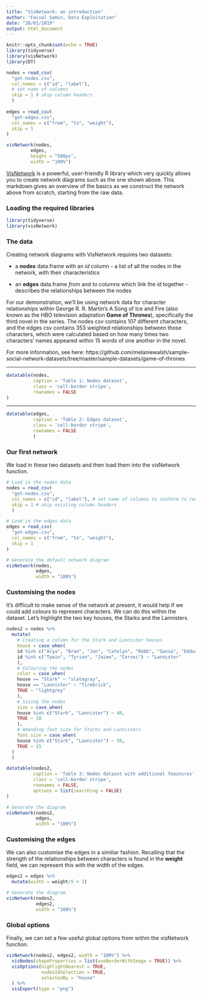 ```yaml
---
title: "VisNetwork: an introduction"
author: "Faisal Samin, Data Exploitation"
date: "28/01/2019"
output: html_document
---
```


```r
knitr::opts_chunk$set(echo = TRUE)
library(tidyverse)
library(visNetwork)
library(DT)
```
```r
nodes = read_csv(
  "got-nodes.csv",
  col_names = c("id", "label"),
  # set name of columns
  skip = 1 # skip column headers
  )
  
edges = read_csv(
  "got-edges.csv",
  col_names = c("from", "to", "weight"),
  skip = 1
)
```
```r
visNetwork(nodes,
         edges,
         height = "500px",
         width = "100%")
```


[VisNetwork](https://datastorm-open.github.io/visNetwork/) is a powerful, user-friendly R library which very quickly allows you to create network diagrams such as the one shown above. This markdown gives an overview of the basics as we construct the network above from scratch, starting from the raw data.

### Loading the required libraries 

```r
library(tidyverse)
library(visNetwork)
```

### The data

Creating network diagrams with VisNetwork requires two datasets:

* a **nodes** data.frame with an *id* column - a list of all the nodes in the network, with their characteristics

* an **edges** data.frame *from* and *to* columns which link the *id* together - describes the relationships between the nodes

For our demonstration, we'll be using network data for character relationships within George R. R. Martin's A Song of Ice and Fire (also known as the HBO television adaptation **Game of Thrones**), specifically the third novel in the series. The nodes csv contains 107 different characters, and the edges csv contains 353 weighted relationships between those characters, which were calculated based on how many times two characters' names appeared within 15 words of one another in the novel.  

For more information, see here: https://github.com/melaniewalsh/sample-social-network-datasets/tree/master/sample-datasets/game-of-thrones

***

```r
datatable(nodes,
          caption = 'Table 1: Nodes dataset',
          class = 'cell-border stripe',
          rownames = FALSE
)
```

***

```r
datatable(edges,
          caption = 'Table 2: Edges dataset',
          class = 'cell-border stripe',
          rownames = FALSE
          )
```

### Our first network 

We load in these two datasets and then load them into the visNetwork function.

```r

# Load in the nodes data
nodes = read_csv(
  "got-nodes.csv",
  col_names = c("id", "label"), # set name of columns to conform to requirements
  skip = 1 # skip existing column headers
  )

# Load in the edges data
edges = read_csv(
  "got-edges.csv",
  col_names = c("from", "to", "weight"),
  skip = 1
)

# Generate the default network diagram
visNetwork(nodes,
           edges,
           width = "100%")
```

### Customising the nodes

It's difficult to make sense of the network at present, it would help if we could add colours to represent characters. We can do this within the dataset. Let's highlight the two key houses, the Starks and the Lannisters. 

```r
nodes2 = nodes %>%
  mutate(
    # Creating a column for the Stark and Lannister houses
    house = case_when(
    id %in% c("Arya", "Bran", "Jon", "Catelyn", "Robb", "Sansa", "Eddard") ~ "Stark",
    id %in% c("Tywin", "Tyrion", "Jaime", "Cersei") ~ "Lannister"
    ),
    # Colouring the nodes
    color = case_when(
    house == "Stark" ~ "slategray",
    house == "Lannister" ~ "firebrick",
    TRUE ~ "lightgrey"
    ),
    # Sizing the nodes
    size = case_when(
    house %in% c("Stark", "Lannister") ~ 40,
    TRUE ~ 10
    ),
    # Amending font size for Starks and Lannisters
    font.size = case_when(
    house %in% c("Stark", "Lannister") ~ 50,
    TRUE ~ 15
  )
  )
```

```r
datatable(nodes2,
          caption = 'Table 3: Nodes dataset with additional feautures',
          class = 'cell-border stripe',
          rownames = FALSE,
          options = list(searching = FALSE)
)
```

```r
# Generate the diagram
visNetwork(nodes2,
           edges,
           width = "100%")
```

### Customising the edges

We can also customise the edges in a similiar fashion. Recalling that the strength of the relationships between characters is found in the **weight** field, we can represent this with the width of the edges.

```r
edges2 = edges %>%
  mutate(width = weight/5 + 1)
```

```r
# Generate the diagram
visNetwork(nodes2,
           edges2,
           width = "100%")
```

### Global options 

Finally, we can set a few useful global options from within the visNetwork function.

```r
visNetwork(nodes2, edges2, width = "100%") %>% 
  visNodes(shapeProperties = list(useBorderWithImage = TRUE)) %>%
  visOptions(highlightNearest = TRUE,
             nodesIdSelection = TRUE,
             selectedBy = "house"
  ) %>%
  visExport(type = "png")
```

